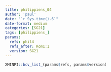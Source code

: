 ```yaml
---
title: philippiens_04
author: 'paul'
date: "`r Sys.time()-6`"
date-format: medium
categories: [SG21]
tags: [philippiens_]
params:
  refs: phil4
  refs_after: Rom1:1
  version: SG21
---
```


```r
XMINPI::bcv_list_(params$refs, params$version)
```

